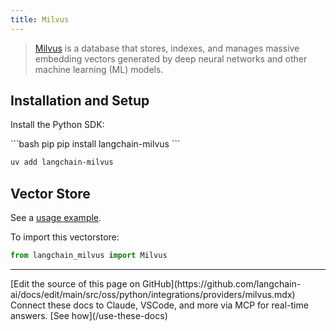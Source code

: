 ```yaml
---
title: Milvus
---
```


>[Milvus](https://milvus.io/docs/overview.md) is a database that stores, indexes, and manages
> massive embedding vectors generated by deep neural networks and other machine learning (ML) models.


## Installation and Setup

Install the Python SDK:

<CodeGroup>
```bash pip
pip install langchain-milvus
```

```bash uv
uv add langchain-milvus
```
</CodeGroup>

## Vector Store

See a [usage example](/oss/python/integrations/vectorstores/milvus).

To import this vectorstore:
```python
from langchain_milvus import Milvus
```

---

<Callout icon="pen-to-square" iconType="regular">
    [Edit the source of this page on GitHub](https://github.com/langchain-ai/docs/edit/main/src/oss/python/integrations/providers/milvus.mdx)
</Callout>
<Tip icon="terminal" iconType="regular">
    Connect these docs to Claude, VSCode, and more via MCP for    real-time answers. [See how](/use-these-docs)
</Tip>
